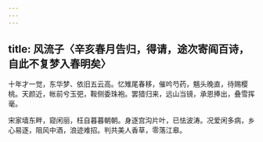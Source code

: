 ```yaml
---
---
---
```

title: 风流子〈辛亥春月告归，得请，途次寄阎百诗，自此不复梦入春明矣〉
---



十年才一觉，东华梦、依旧五云高。忆雉尾春移，催吟芍药，魑头晚直，待赐樱桃。天颜近，帐前兮玉弝，鞍侧委珠袍。罢猎归来，远山当镜，承恩捧出，叠雪挥毫。

宋家墙东畔，窥闲丽，枉自暮暮朝朝。身逐宫沟片叶，已怯波涛。况爱闲多病，乡心易逐，阻风中酒，浪迹难招。判共美人香草，零落江皋。